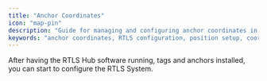 ```yaml
---
title: "Anchor Coordinates"
icon: "map-pin"
description: "Guide for managing and configuring anchor coordinates in the RTLS hub"
keywords: "anchor coordinates, RTLS configuration, position setup, coordinate system"
---
```


After having the RTLS Hub software running, tags and anchors installed, you can start to configure the RTLS System.

